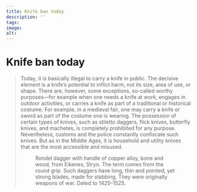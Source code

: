 ```yaml
---
title: Knife ban today
description: ''
tags:
image: 
alt: 
---
```




# Knife ban today

<Blockquote
    quote='“In Norway, most murders are committed with knives.”'
    footer='Verdens Gang [newspaper], 30.12.2023' />

<Spacer height={40}/>

<Container stil="initial side">
    Today, it is basically illegal to carry a knife in public. 
    The decisive element is a knife’s potential to inflict harm, not its size, area of use, or shape. 
    There are, however, some exceptions, so-called worthy purposes—for example when one needs a knife at work, engages in outdoor activities, or carries a knife as part of a traditional or historical costume. 
    For example, in a medieval fair, one may carry a knife or sword as part of the costume one is wearing. 
    The possession of certain types of knives, such as stiletto daggers, flick knives, butterfly knives, and machetes, is completely prohibited for any purpose. 
    Nevertheless, customs and the police constantly confiscate such knives. 
    But as in the Middle Ages, it is household and utility knives that are the most accessible and misused.
</Container>

<Figure
    image="/images/mannhelgebolken/Bf_B6916_FK_1.jpg"
    title="Rondel dagger"
    alt="Rondel dagger with handle of copper alloy, bone and wood, from Eikenes, Stryn. The term comes from the round grip. Such daggers have long, thin and pointed, yet strong blades, made for stabbing. They were originally weapons of war. Dated to 1425–1525."
    href="https://digitaltmuseum.no/0210112487518/b-6916-tveegget-middelaldersk-dolk-med-mellomstykke-av-bein-for-konserverin"
>
Rondel dagger with handle of copper alloy, bone and wood, from Eikenes, Stryn. The term comes from the round grip. Such daggers have long, thin and pointed, yet strong blades, made for stabbing. They were originally weapons of war. Dated to 1425–1525.
</Figure>